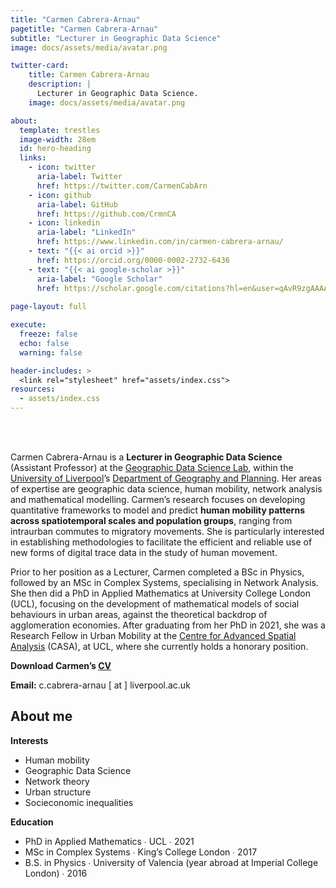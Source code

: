 ```yaml
---
title: "Carmen Cabrera-Arnau"
pagetitle: "Carmen Cabrera-Arnau"
subtitle: "Lecturer in Geographic Data Science"
image: docs/assets/media/avatar.png

twitter-card:
    title: Carmen Cabrera-Arnau
    description: |
      Lecturer in Geographic Data Science.
    image: docs/assets/media/avatar.png

about:
  template: trestles
  image-width: 28em
  id: hero-heading
  links:
    - icon: twitter
      aria-label: Twitter
      href: https://twitter.com/CarmenCabArn
    - icon: github
      aria-label: GitHub
      href: https://github.com/CrmnCA
    - icon: linkedin
      aria-label: "LinkedIn"
      href: https://www.linkedin.com/in/carmen-cabrera-arnau/
    - text: "{{< ai orcid >}}"
      href: https://orcid.org/0000-0002-2732-6436
    - text: "{{< ai google-scholar >}}"
      aria-label: "Google Scholar"
      href: https://scholar.google.com/citations?hl=en&user=qAvR9zgAAAAJ
      
page-layout: full

execute: 
  freeze: false
  echo: false
  warning: false

header-includes: >
  <link rel="stylesheet" href="assets/index.css">
resources:
  - assets/index.css
---
```


<br><br>

::: {#hero-heading}
Carmen Cabrera-Arnau is a **Lecturer in Geographic Data Science** (Assistant Professor) at the [Geographic Data Science Lab](https://www.liverpool.ac.uk/geographic-data-science/), within the [University of Liverpool](https://www.liverpool.ac.uk/)'s [Department of Geography and Planning](https://www.liverpool.ac.uk/geography-and-planning/). Her areas of expertise are geographic data science, human mobility, network analysis and mathematical modelling. Carmen's research focuses on developing quantitative frameworks to model and predict **human mobility patterns across spatiotemporal scales and population groups**, ranging from intraurban commutes to migratory movements. She is particularly interested in establishing methodologies to facilitate the efficient and reliable use of new forms of digital trace data in the study of human movement.

Prior to her position as a Lecturer, Carmen completed a BSc in Physics, followed by an MSc in Complex Systems, specialising in Network Analysis. She then did a PhD in Applied Mathematics at University College London (UCL), focusing on the development of mathematical models of social behaviours in urban areas, against the theoretical backdrop of agglomeration economies. After graduating from her PhD in 2021, she was a Research Fellow in Urban Mobility at the [Centre for Advanced Spatial Analysis](https://www.ucl.ac.uk/bartlett/casa) (CASA), at UCL, where she currently holds a honorary position.

**Download Carmen's [CV](assets/media/CV.pdf)**

**Email:** c.cabrera-arnau [ at ] liverpool.ac.uk

:::

## About me

::: grid
::: {#about-me-1 .g-col-6}
**Interests**

<ul class="fa-ul">

<li><i class="fa-solid fa-certificate"></i>Human mobility</li>

<li><i class="fa-solid fa-certificate"></i>Geographic Data Science</li>

<li><i class="fa-solid fa-certificate"></i>Network theory</li>

<li><i class="fa-solid fa-certificate"></i>Urban structure</li>

<li><i class="fa-solid fa-certificate"></i>Socieconomic inequalities</li>

</ul>
:::

::: {#about-me-2 .g-col-6}
**Education**

<ul class="fa-ul">

<li><i class="fa-solid fa-graduation-cap"></i>PhD in Applied Mathematics ∙ UCL ∙ 2021</li>

<li><i class="fa-solid fa-graduation-cap"></i>MSc in Complex Systems ∙ King's College London ∙ 2017</li>

<li><i class="fa-solid fa-graduation-cap"></i>B.S. in Physics ∙ University of Valencia (year abroad at Imperial College London) ∙ 2016</li>

</ul>
:::
:::

<!-- end grid -->

````{=html}
<!--
```r

manual_redirects <-
  readr::read_table(here::here("static", "_manualredirects.txt"),
                    col_names = FALSE) |> 
  dplyr::mutate(redirect = paste0(X1, " ", X2, " ", X3))

manual_redirects <- manual_redirects$redirect

# write the _redirect file
writeLines(manual_redirects, here::here("_site", "_redirects"))

```
-->
````
